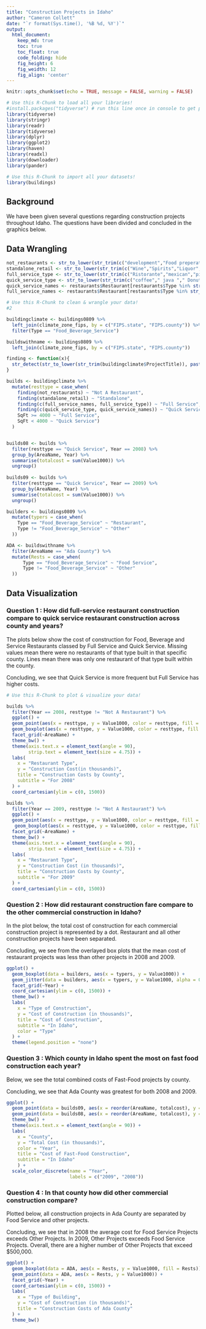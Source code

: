 ```yaml
---
title: "Construction Projects in Idaho"
author: "Cameron Collett"
date: "`r format(Sys.time(), '%B %d, %Y')`"
output:
  html_document:  
    keep_md: true
    toc: true
    toc_float: true
    code_folding: hide
    fig_height: 6
    fig_weidth: 12
    fig_align: 'center'
---
```


```r
knitr::opts_chunk$set(echo = TRUE, message = FALSE, warning = FALSE)
```

```r
# Use this R-Chunk to load all your libraries!
#install.packages("tidyverse") # run this line once in console to get package
library(tidyverse)
library(stringr)
library(readr)
library(tidyverse)
library(dplyr)
library(ggplot2)
library(haven)
library(readxl)
library(downloader)
library(pander)

```


```r
# Use this R-Chunk to import all your datasets!
library(buildings)

```

## Background

We have been given several questions regarding construction projects throughout Idaho. The questions have been divided and concluded in the graphics below. 

## Data Wrangling

```r
not_restaurants <- str_to_lower(str_trim(c("development","Food preperation center", "Food Services center","bakery","Grocery","conceession","Cafeteria", "lunchroom","school","facility"," hall ")))
standalone_retail <- str_to_lower(str_trim(c("Wine","Spirits","Liquor","Convenience","drugstore","Flying J", "Rite Aid ","walgreens ","Love's Travel ")))
full_service_type <- str_to_lower(str_trim(c("Ristorante","mexican","pizza ","steakhouse"," grill ","buffet","tavern"," bar ","waffle","italian","steak house")))
quick_service_type <- str_to_lower(str_trim(c("coffee"," java "," Donut ","Doughnut"," burger ","Ice Cream ","custard ","sandwich ","fast food "," bagel ")))
quick_service_names <- restaurants$Restaurant[restaurants$Type %in% str_to_lower(str_trim(c("coffee","Ice Cream","Fast Food")))]
full_service_names <- restaurants$Restaurant[restaurants$Type %in% str_to_lower(str_trim(c("Pizza","Casual Dining","Fast Casual")))]


```

```r
# Use this R-Chunk to clean & wrangle your data!
#2

buildingclimate <- buildings0809 %>%
  left_join(climate_zone_fips, by = c("FIPS.state", "FIPS.county")) %>%
  filter(Type == "Food_Beverage_Service")

buildswithname <- buildings0809 %>%
  left_join(climate_zone_fips, by = c("FIPS.state", "FIPS.county"))

finding <- function(x){
  str_detect(str_to_lower(str_trim(buildingclimate$ProjectTitle)), paste(x, collapse = "|"))
}

builds <- buildingclimate %>%
  mutate(resttype = case_when(
    finding(not_restaurants) ~ "Not A Restaurant",
    finding(standalone_retail) ~ "Standalone", 
    finding(c(full_service_names, full_service_type)) ~ "Full Service",
    finding(c(quick_service_type, quick_service_names)) ~ "Quick Service",
    SqFt >= 4000 ~ "Full Service",
    SqFt < 4000 ~ "Quick Service")
  )


builds08 <- builds %>%
  filter(resttype == "Quick Service", Year == 2008) %>%
  group_by(AreaName, Year) %>%
  summarise(totalcost = sum(Value1000)) %>%
  ungroup()
    
builds09 <- builds %>%
  filter(resttype == "Quick Service", Year == 2009) %>%
  group_by(AreaName, Year) %>%
  summarise(totalcost = sum(Value1000)) %>%
  ungroup()

builders <- buildings0809 %>%
  mutate(typers = case_when(
    Type == "Food_Beverage_Service" ~ "Restaurant",
    Type != "Food_Beverage_Service" ~ "Other"
  ))

ADA <- buildswithname %>%
  filter(AreaName == "Ada County") %>%
  mutate(Rests = case_when(
      Type == "Food_Beverage_Service" ~ "Food Service",
      Type != "Food_Beverage_Service" ~ "Other"
  ))


```

## Data Visualization

### Question 1 : How did full-service restaurant construction compare to quick service restaurant construction across county and years?

The plots below show the cost of construction for Food, Beverage and Service Restaurants classed by Full Service and Quick Service. Missing values mean there were no restaurants of that type built in that specific county. Lines mean there was only one restaurant of that type built within the county. 

Concluding, we see that Quick Service is more frequent but Full Service has higher costs. 

```r
# Use this R-Chunk to plot & visualize your data!

builds %>%
  filter(Year == 2008, resttype != "Not A Restaurant") %>%
  ggplot() +
  geom_point(aes(x = resttype, y = Value1000, color = resttype, fill = resttype)) +
  geom_boxplot(aes(x = resttype, y = Value1000, color = resttype, fill = resttype), alpha = 0.1) +
  facet_grid(~AreaName) +
  theme_bw() +
  theme(axis.text.x = element_text(angle = 90),
        strip.text = element_text(size = 4.75)) +
  labs(
    x = "Restaurant Type",
    y = "Construction Cost(in thousands)",
    title = "Construction Costs by County",
    subtitle = "For 2008"
  ) +
  coord_cartesian(ylim = c(0, 1500))

builds %>%
  filter(Year == 2009, resttype != "Not A Restaurant") %>%
  ggplot() +
  geom_point(aes(x = resttype, y = Value1000, color = resttype, fill = resttype)) +
   geom_boxplot(aes(x = resttype, y = Value1000, color = resttype, fill = resttype), alpha = 0.1) +
  facet_grid(~AreaName) +
  theme_bw() +
  theme(axis.text.x = element_text(angle = 90),
        strip.text = element_text(size = 4.75)) +
  labs(
    x = "Restaurant Type",
    y = "Construction Cost (in thousands)",
    title = "Construction Costs by County",
    subtitle = "For 2009"
  ) +
  coord_cartesian(ylim = c(0, 1500))

```

### Question 2 : How did restaurant construction fare compare to the other commercial construction in Idaho?

In the plot below, the total cost of construction for each commercial construction project is represented by a dot. Restaurant and all other construction projects have been separated. 

Concluding, we see from the overlayed box plots that the mean cost of restaurant projects was less than other projects in 2008 and 2009.

```r
ggplot() + 
  geom_boxplot(data = builders, aes(x = typers, y = Value1000)) +
  geom_jitter(data = builders, aes(x = typers, y = Value1000, alpha = 0.01, color = typers)) +
  facet_grid(~Year) +
  coord_cartesian(ylim = c(0, 1500)) + 
  theme_bw() +
  labs(
    x = "Type of Construction",
    y = "Cost of Construction (in thousands)",
    title = "Cost of Construction",
    subtitle = "In Idaho",
    color = "Type"
  ) +
  theme(legend.position = "none")
```

### Question 3 :  Which county in Idaho spent the most on fast food construction each year?


Below, we see the total combined costs of Fast-Food projects by county.

Concluding, we see that Ada County was greatest for both 2008 and 2009.

```r

ggplot() +
  geom_point(data = builds09, aes(x = reorder(AreaName, totalcost), y = totalcost, color = "red")) +
  geom_point(data = builds08, aes(x = reorder(AreaName, totalcost), y = totalcost, color = "blue")) +
  theme_bw() +
  theme(axis.text.x = element_text(angle = 90)) +
  labs(
    x = "County",
    y = "Total Cost (in thousands)",
    color = "Year",
    title = "Cost of Fast-Food Construction",
    subtitle = "In Idaho"
    ) +
  scale_color_discrete(name = "Year",
                       labels = c("2009", "2008"))
```

### Question 4 : In that county how did other commercial construction compare?

Plotted below, all construction projects in Ada County are separated by Food Service and other projects. 

Concluding, we see that in 2008 the average cost for Food Service Projects exceeds Other Projects. In 2009, Other Projects exceeds Food Service Projects. Overall, there are a higher number of Other Projects that exceed $500,000. 

```r

ggplot() +
  geom_boxplot(data = ADA, aes(x = Rests, y = Value1000, fill = Rests)) +
  geom_point(data = ADA, aes(x = Rests, y = Value1000)) +
  facet_grid(~Year) + 
  coord_cartesian(ylim = c(0, 1500)) + 
  labs(
    x = "Type of Building", 
    y = "Cost of Construction (in thousands)",
    title = "Construction Costs of Ada County"
  ) +
  theme_bw()

```

